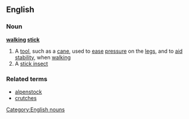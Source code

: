 ==English==
===Noun===
'''[[walking]] [[stick]]'''
#A [[tool]], such as a [[cane]], used to [[ease]] [[pressure]] on the [[leg]]s, and to [[aid]] [[stability]], when [[walking]]
#A [[stick insect]]
===Related terms===
*[[alpenstock]]
*[[crutches]]
[[Category:English nouns]]
